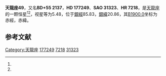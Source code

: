 {{Starbox begin
| name = 天龍座49
}}
{{Starbox observe
| epoch = [[J2000.0|J2000.0]]
| constell = [[天龍座|天龍座]]<ref name=SIMBAD>{{cite web
 | url=http://simbad.u-strasbg.fr/simbad/sim-id?Ident=HR+7218
 | title=Pulsating variable Star
 | publisher=Centre de Données astronomiques de Strasbourg
 | work=SIMBAD
 | accessdate=2012-07-13
 | archive-date=2019-09-16
 | archive-url=https://web.archive.org/web/20190916115851/http://simbad.u-strasbg.fr/simbad/sim-id?Ident=HR+7218
 | dead-url=no
 }}</ref><ref name=DATA>{{cite web
 | url=http://vizier.u-strasbg.fr/viz-bin/VizieR-5?-out.add=.&-source=5050&-corr=PK=HR&-out.max=9999&HR=7218
 | title=VizieR Detailed Page
 | accessdate=2012-07-13
 | archive-date=2016-03-05
 | archive-url=https://web.archive.org/web/20160305025530/http://vizier.u-strasbg.fr/viz-bin/VizieR-5?-out.add=.&-source=5050&-corr=PK=HR&-out.max=9999&HR=7218
 | dead-url=no
 }}</ref>
| 星官 = 
| ra = {{RA|19|0|43.4}}<ref name=SIMBAD /><ref name=DATA />
| dec = {{DEC|+55|39|30}}<ref name=SIMBAD /><ref name=DATA />
| appmag_v = 5.48<ref name=SIMBAD /><ref name=DATA />
}}
{{Starbox character
| class = G5.5IIbFe-0.5<ref name=SIMBAD /><ref name=DATA />
| b-v = 0.86<ref name=SIMBAD /><ref name=DATA />
| u-b = <ref name=SIMBAD /><ref name=DATA />
| r-i = <ref name=SIMBAD /><ref name=DATA />
| variable = 
}}
{{Starbox astrometry
| radial_v = 
| prop_mo_ra = 10
| parallax = 
| p_error = 
}}
{{Starbox catalog
| names =BD+55 2137，[[SAO星表|SAO]] 31323，[[HD星表|HD]] 177249，[[HR星表|HR]] 7218}}
{{Starbox reference |Simbad=HR+7218}}
{{Starbox end}}

'''天龍座49'''，又名'''BD+55 2137'''，'''HD 177249'''、'''SAO 31323'''、'''HR 7218'''，是[[天龍座|天龍座]]的一颗恒星<ref name=SIMBAD /><ref name=DATA />，视星等为5.48，位于[[銀道座標系|銀經]]85.83，[[銀道座標系|銀緯]]20.86，其[[B1900.0|B1900.0]]坐标为赤經{{RA|18|58|44.6}}，赤緯{{DEC|+55|20.86|54}}。

== 参考文献 ==
{{reflist}}

{{star-stub}}

{{天龍座恒星}}
{{星官|扶筐|7|4}}
[[Category:天龍座|Category:天龍座]]
[[Category:HD和HDE天體|177249]]
[[Category:HR天體|7218]]
[[Category:SAO天體|31323]]